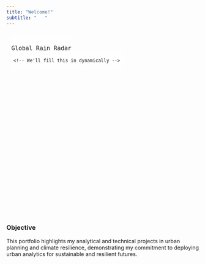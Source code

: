 ```yaml
---
title: "Welcome!"
subtitle: "   "
---
```


<!-- 1) Include Mapbox GL and its CSS -->
<link href="https://api.mapbox.com/mapbox-gl-js/v2.15.0/mapbox-gl.css" rel="stylesheet" />
<script src="https://api.mapbox.com/mapbox-gl-js/v2.15.0/mapbox-gl.js"></script>

<!-- 2) Include the Rain Layer plugin from CDN -->
<script src="https://cdn.jsdelivr.net/npm/mapbox-gl-rain-layer@latest/dist/mapbox-gl-rain-layer.min.js"></script>

<!-- 3) Container for map + overlays (title/timestamp) -->
<div id="map-container" style="position: relative; width: 800px; height: 480px;">
  <!-- The actual map -->
  <div id="map" style="width: 100%; height: 100%;"></div>
  
  <!-- A title box on top of the map -->
  <div id="map-title" style="
       position: absolute;
       top: 10px; left: 10px;
       font-size: 18px;
       font-family: sans-serif;
       background: rgba(255, 255, 255, 0.7);
       padding: 6px 3px;
       border-radius: 4px;
       ">
    Global Rain Radar
  </div>

  <!-- A timestamp box below the title -->
  <div id="timestamp" style="
       position: absolute;
       top: 50px; left: 10px;
       font-size: 14px;
       font-family: sans-serif;
       background: rgba(255, 255, 255, 0.7);
       padding: 4px 8px;
       border-radius: 4px;
       ">
    <!-- We'll fill this in dynamically -->
  </div>
</div>

<script>
  // 4) Your personal Mapbox access token:
  mapboxgl.accessToken = 'pk.eyJ1IjoiZ2lnaXN1bmciLCJhIjoiY2xlMGhpM2hpMTV6dzNwbG9jN3g1bGg1MSJ9.za7zD76Y5ONC4-AFcERn_A';

  // Create a new map instance
  const map = new mapboxgl.Map({
    container: 'map',
    style: 'mapbox://styles/mapbox/satellite-streets-v12',
    center: [130.6917, 38.6895], // starting position [lng, lat]
    zoom: 3,
    pitch: 45,    // tilt the camera
    bearing: -35.6
  });

  // Add the rain layer once the map has loaded
  map.on('load', () => {

    // Create the RainLayer instance
    const rainLayer = new RainLayer({
      id: 'rain',
      source: 'rainviewer', // where the radar data come from
      scale: 'noaa'         // the color scale 
    });

    // Add it to the map as a layer
    map.addLayer(rainLayer);

    // Update the local timestamp every 1 second
    function updateTime() {
      const now = new Date();
      document.getElementById('timestamp').textContent = 
        'Local time: ' + now.toLocaleString();
    }
    setInterval(updateTime, 1000);
    // Call it once right away
    updateTime();
  });
</script>


<!-- ### Brief Biography
I am a **geospatial analyst and urban planner** committed to leveraging technology and data to build equitable, resilient, and sustainable urban systems. At the **World Health Organization**, I lead projects combining satellite imagery and epidemiological data to confront public health challenges, including the **climate–disease** nexus in Yemen and GIS-driven emergency response strategies in Afghanistan.

My experience spans urban mobility, **climate resilience**, and social equity, culminating in a fellowship with the Bloomberg Center for Cities to deploy GIS-based solutions in South Africa’s informal settlements. At Harvard GSD, I integrated research with technical innovation—analyzing pandemic-driven mobility shifts and evaluating infrastructure vulnerabilities to climate hazards.

I believe that inclusive **technology governance** is critical in urban development. By prioritizing local participation and bridging the **digital divide**, emerging tools—such as AI, GIS, and machine learning—can be harnessed to create smart city ecosystems that are not only efficient but equitable. Drawing on Python, SQL, GIS, and ML, I aim to craft data-driven solutions that serve as catalysts for positive urban transformation. -->




### Objective
This portfolio highlights my analytical and technical projects in urban planning and climate resilience, demonstrating my commitment to deploying urban analytics for sustainable and resilient futures.


